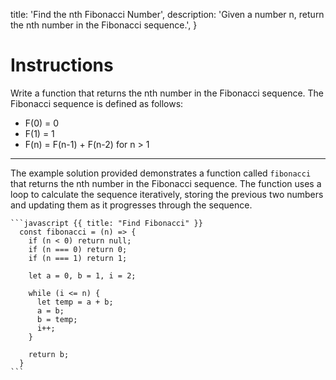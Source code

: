   title: 'Find the nth Fibonacci Number',
  description:
    'Given a number n, return the nth number in the Fibonacci sequence.',
}

# Instructions

Write a function that returns the nth number in the Fibonacci sequence. The Fibonacci sequence is defined as follows:
- F(0) = 0
- F(1) = 1
- F(n) = F(n-1) + F(n-2) for n > 1

---

<Row>
  <Col>
    <p>The example solution provided demonstrates a function called <code>fibonacci</code> that returns the nth number in the Fibonacci sequence. The function uses a loop to calculate the sequence iteratively, storing the previous two numbers and updating them as it progresses through the sequence.</p>
  </Col>
  <Col>

    ```javascript {{ title: "Find Fibonacci" }}
      const fibonacci = (n) => {
        if (n < 0) return null;
        if (n === 0) return 0;
        if (n === 1) return 1;

        let a = 0, b = 1, i = 2;

        while (i <= n) {
          let temp = a + b;
          a = b;
          b = temp;
          i++;
        }

        return b;
      }
    ```
  </Col>
</Row>
